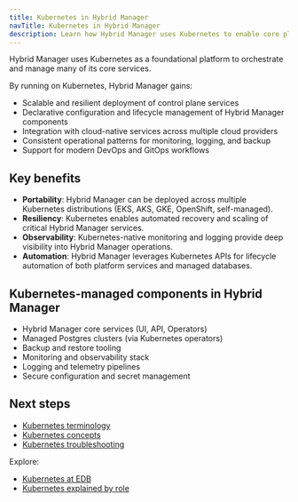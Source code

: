 ```yaml
---
title: Kubernetes in Hybrid Manager
navTitle: Kubernetes in Hybrid Manager
description: Learn how Hybrid Manager uses Kubernetes to enable core platform capabilities.
---
```


Hybrid Manager uses Kubernetes as a foundational platform to orchestrate and manage many of its core services.

By running on Kubernetes, Hybrid Manager gains:

-   Scalable and resilient deployment of control plane services
-   Declarative configuration and lifecycle management of Hybrid Manager components
-   Integration with cloud-native services across multiple cloud providers
-   Consistent operational patterns for monitoring, logging, and backup
-   Support for modern DevOps and GitOps workflows

## Key benefits

-   **Portability**: Hybrid Manager can be deployed across multiple Kubernetes distributions (EKS, AKS, GKE, OpenShift, self-managed).
-   **Resiliency**: Kubernetes enables automated recovery and scaling of critical Hybrid Manager services.
-   **Observability**: Kubernetes-native monitoring and logging provide deep visibility into Hybrid Manager operations.
-   **Automation**: Hybrid Manager leverages Kubernetes APIs for lifecycle automation of both platform services and managed databases.

## Kubernetes-managed components in Hybrid Manager

-   Hybrid Manager core services (UI, API, Operators)
-   Managed Postgres clusters (via Kubernetes operators)
-   Backup and restore tooling
-   Monitoring and observability stack
-   Logging and telemetry pipelines
-   Secure configuration and secret management

## Next steps

-   [Kubernetes terminology](/portal/kubernetes/learn/explained/terminology)
-   [Kubernetes concepts](/portal/kubernetes/learn/explained/kubernetes-concepts)
-   [Kubernetes troubleshooting](/portal/kubernetes/learn/how-to/troubleshooting-on-kubernetes/)

Explore:

-   [Kubernetes at EDB](./k8s-at-edb)
-   [Kubernetes explained by role](/portal/kubernetes/learn/explained/for/)
